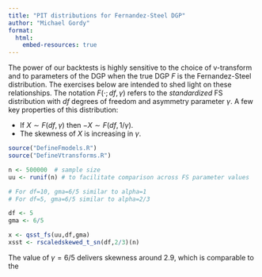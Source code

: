 ```yaml
---
title: "PIT distributions for Fernandez-Steel DGP"
author: "Michael Gordy"
format: 
  html:
    embed-resources: true
---
```


The power of our backtests is highly sensitive to the choice of v-transform and to parameters of the DGP when the true DGP $F$ is the Fernandez-Steel distribution. The exercises below are intended to shed light on these relationships. The notation $F(\cdot; df,\gamma)$ refers to the *standardized* FS distribution with *df* degrees of freedom and asymmetry parameter $\gamma$. A few key properties of this distribution:

* If $X\sim F(df,\gamma)$ then $-X\sim F(df,1/\gamma)$. 
* The skewness of $X$ is increasing in $\gamma$.

```r
source("DefineFmodels.R")
source("DefineVtransforms.R")

n <- 500000  # sample size
uu <- runif(n) # to facilitate comparison across FS parameter values

# For df=10, gma=6/5 similar to alpha=1
# For df=5, gma=6/5 similar to alpha=2/3

df <- 5
gma <- 6/5

x <- qsst_fs(uu,df,gma)
xsst <- rscaledskewed_t_sn(df,2/3)(n)
```

The value of $\gamma=6/5$ delivers skewness around 2.9, which is comparable to the 

